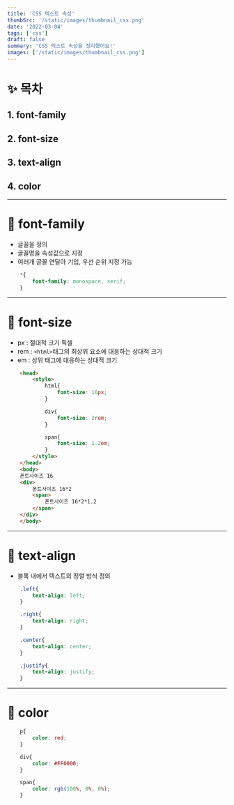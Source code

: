 ```yaml
---
title: 'CSS 텍스트 속성'
thumbSrc: '/static/images/thumbnail_css.png'
date: '2022-03-04'
tags: ['css']
draft: false
summary: 'CSS 텍스트 속성을 정리했어요!'
images: ['/static/images/thumbnail_css.png']
---
```

# ✨ 목차
## 1. font-family
## 2. font-size  
## 3. text-align
## 4. color
---   
   
# 🎈 font-family 
- 글꼴을 정의
- 글꼴명을 속성값으로 지정
- 여러개 글꼴 연달아 기입, 우선 순위 지정 가능
```css 
    *{
        font-family: monospace, serif;
    }
```

---   
# 🎈 font-size  
- px : 절대적 크기 픽셀
- rem : `<html>`태그의 최상위 요소에 대응하는 상대적 크기
- em : 상위 태그에 대응하는 상대적 크기
```html
    <head>
        <style>
            html{
                font-size: 16px;
            }

            div{
                font-size: 2rem;
            }

            span{
                font-size: 1.2em;
            }
        </style>
    </head>
    <body>
    폰트사이즈 16
    <div>
        폰트사이즈 16*2
        <span>
            폰트사이즈 16*2*1.2
        </span>
    </div>
    </body>
```

---   
# 🎈 text-align
- 블록 내에서 텍스트의 정렬 방식 정의
```css
    .left{
        text-align: left;
    }

    .right{
        text-align: right;
    }

    .center{
        text-align: center;
    }

    .justify{
        text-align: justify;
    }
```

---   
# 🎈 color
```css
    p{
        color: red;
    }

    div{
        color: #FF0000;
    }

    span{
        color: rgb(100%, 0%, 0%);
    }
```